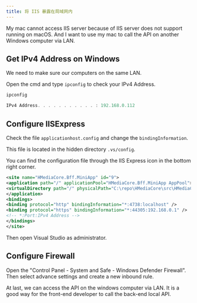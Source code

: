 ```yaml
---
title: 将 IIS 暴露在局域网内
---
```



My mac cannot access IIS server because of <TH>IIS server does not support running on macOS</TH>. And I want to use my mac to call the API on another Windows computer via LAN.

## Get IPv4 Address on Windows

We need to make sure our computers on the same LAN.

Open the cmd and type `ipconfig` to check your IPv4 Address.

```powershell
ipconfig
```

```powershell
IPv4 Address. . . . . . . . . . . : 192.168.0.112
```

## Configure IISExpress

Check the file `applicationhost.config` and change the `bindingInformation`.

This file is located in the hidden directory `.vs/config`.

You can find the configuration file through the IIS Express icon in the bottom right corner.

```xml {7} title="applicationhost.config"
<site name="HMediaCore.Bff.MiniApp" id="9">
<application path="/" applicationPool="HMediaCore.Bff.MiniApp AppPool">
<virtualDirectory path="/" physicalPath="C:\repo\HMediaCore\src\HMediaCore.Bff.MiniApp" />
</application>
<bindings>
<binding protocol="http" bindingInformation="*:4738:localhost" />
<binding protocol="https" bindingInformation="*:44305:192.168.0.1" />
<!-- *:Port:IPv4 Address -->
</bindings>
</site>
```

Then open Visual Studio as <TH>administrator</TH>.

## Configure Firewall

Open the "Control Panel - System and Safe - Windows Defender Firewall". Then select advance settings and <TH>create a new inbound rule</TH>.

At last, we can access the API on the windows computer via LAN. It is a good way for the front-end developer to call the back-end local API.
